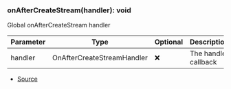 ### onAfterCreateStream(handler): void
Global onAfterCreateStream handler



| Parameter | Type | Optional | Description |
| ----------- | ----------- | ----------- | ----------- |
| handler | OnAfterCreateStreamHandler | ❌ | The handler callback |


- [Source](https://github.com/Androz2091/discord-player/blob/72b264e/packages/discord-player/src/hooks/stream/onAfterCreateStream.ts#L8)